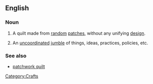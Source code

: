 ==English==

===Noun===
{{en-noun|sg=[[crazy]] [[quilt]]}}

# A quilt made from [[random]] [[patch]]es, without any unifying [[design]].
# {{figurative|by extension}} An [[uncoordinated]] [[jumble]] of things, ideas, practices, policies, etc.

===See also===
* [[patchwork quilt]]


[[Category:Crafts]]
